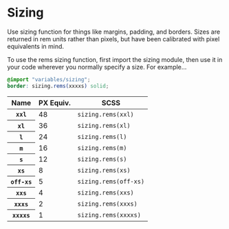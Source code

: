 
<Meta title="Style Guide/Sizing" />

# Sizing

Use sizing function for things like margins,
padding, and borders.  Sizes are returned in rem units rather than
pixels, but have been calibrated with pixel equivalents in mind.

To use the rems sizing function, first import the sizing module,
then use it in your code wherever you normally specify a size.  For example...

```scss
@import "variables/sizing";
border: sizing.rems(xxxxs) solid;
```

<table>
<thead>
<tr>
<th scope="column">Name</th>
<th scope="column" class="number-col">PX Equiv.</th>
<th scope="column">SCSS</th>
</tr>
</thead>
<tbody>

<tr>
<th scope="row"><code>xxl</code></th>
<td class="number-col">48</td>
<td><code>sizing.rems(xxl)</code></td>
</tr>

<tr>
<th scope="row"><code>xl</code></th>
<td class="number-col">36</td>
<td><code>sizing.rems(xl)</code></td>
</tr>

<tr>
<th scope="row"><code>l</code></th>
<td class="number-col">24</td>
<td><code>sizing.rems(l)</code></td>
</tr>

<tr>
<th scope="row"><code>m</code></th>
<td class="number-col">16</td>
<td><code>sizing.rems(m)</code></td>
</tr>

<tr>
<th scope="row"><code>s</code></th>
<td class="number-col">12</td>
<td><code>sizing.rems(s)</code></td>
</tr>

<tr>
<th scope="row"><code>xs</code></th>
<td class="number-col">8</td>
<td><code>sizing.rems(xs)</code></td>
</tr>

<tr>
<th scope="row"><code>off-xs</code></th>
<td class="number-col">5</td>
<td><code>sizing.rems(off-xs)</code></td>
</tr>

<tr>
<th scope="row"><code>xxs</code></th>
<td class="number-col">4</td>
<td><code>sizing.rems(xxs)</code></td>
</tr>

<tr>
<th scope="row"><code>xxxs</code></th>
<td class="number-col">2</td>
<td><code>sizing.rems(xxxs)</code></td>
</tr>

<tr>
<th scope="row"><code>xxxxs</code></th>
<td class="number-col">1</td>
<td><code>sizing.rems(xxxxs)</code></td>
</tr>

</tbody>
</table>
